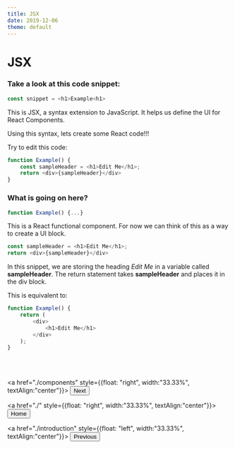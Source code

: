 ```yaml
---
title: JSX
date: 2019-12-06
theme: default
---
```


# JSX

### Take a look at this code snippet:
```js
const snippet = <h1>Example<h1>
```

This is JSX, a syntax extension to JavaScript. It helps us define the UI for React Components.  

Using this syntax, lets create some React code!!!

Try to edit this code:
```js live=true
function Example() {
    const sampleHeader = <h1>Edit Me</h1>;
    return <div>{sampleHeader}</div>
}
```  

### What is going on here?
```js
function Example() {...}
```
This is a React functional component. For now we can think of this as a way to create a UI block.
```js
const sampleHeader = <h1>Edit Me</h1>;
return <div>{sampleHeader}</div>
```
In this snippet, we are storing the heading *Edit Me* in a variable called **sampleHeader**.
The return statement takes **sampleHeader** and places it in the div block.

This is equivalent to:
```js live=true
function Example() {
    return (
        <div>
            <h1>Edit Me</h1>
        </div>
    );
}
```

<br/><br/>

<a href="./components" style={{float: "right", width:"33.33%", textAlign:"center"}}>
<Button variant="outlined" color="primary">
Next
</Button>
</a>

<a href="./" style={{float: "right", width:"33.33%", textAlign:"center"}}>
<Button variant="outlined" color="primary">
Home
</Button>
</a>

<a href="./introduction" style={{float: "left", width:"33.33%", textAlign:"center"}}>
<Button variant="outlined" color="black">
Previous
</Button>
</a>